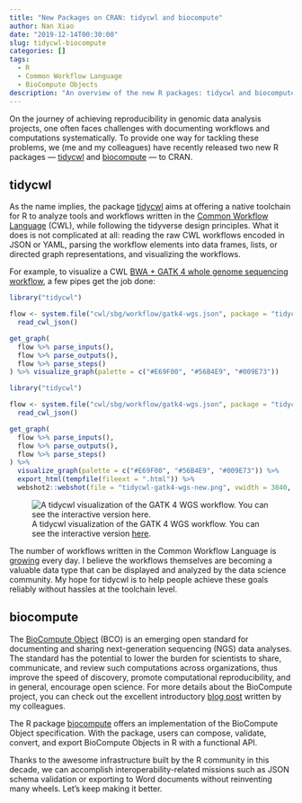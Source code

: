 ```yaml
---
title: "New Packages on CRAN: tidycwl and biocompute"
author: Nan Xiao
date: "2019-12-14T00:30:00"
slug: tidycwl-biocompute
categories: []
tags:
  - R
  - Common Workflow Language
  - BioCompute Objects
description: "An overview of the new R packages: tidycwl and biocompute"
---
```


On the journey of achieving reproducibility in genomic data analysis projects, one often faces challenges with documenting workflows and computations systematically. To provide one way for tackling these problems, we (me and my colleagues) have recently released two new R packages --- [tidycwl](https://sbg.github.io/tidycwl/) and [biocompute](https://sbg.github.io/biocompute/) --- to CRAN.

## tidycwl

As the name implies, the package [tidycwl](https://sbg.github.io/tidycwl/) aims at offering a native toolchain for R to analyze tools and workflows written in the [Common Workflow Language](https://www.commonwl.org/) (CWL), while following the tidyverse design principles. What it does is not complicated at all: reading the raw CWL workflows encoded in JSON or YAML, parsing the workflow elements into data frames, lists, or directed graph representations, and visualizing the workflows.

For example, to visualize a CWL [BWA + GATK 4 whole genome sequencing workflow](https://cgc.sbgenomics.com/public/apps#admin/sbg-public-data/whole-genome-sequencing-bwa-gatk-4-0/), a few pipes get the job done:

```r
library("tidycwl")

flow <- system.file("cwl/sbg/workflow/gatk4-wgs.json", package = "tidycwl") %>%
  read_cwl_json()

get_graph(
  flow %>% parse_inputs(),
  flow %>% parse_outputs(),
  flow %>% parse_steps()
) %>% visualize_graph(palette = c("#E69F00", "#56B4E9", "#009E73"))
```

```r
library("tidycwl")

flow <- system.file("cwl/sbg/workflow/gatk4-wgs.json", package = "tidycwl") %>%
  read_cwl_json()

get_graph(
  flow %>% parse_inputs(),
  flow %>% parse_outputs(),
  flow %>% parse_steps()
) %>%
  visualize_graph(palette = c("#E69F00", "#56B4E9", "#009E73")) %>%
  export_html(tempfile(fileext = ".html")) %>%
  webshot2::webshot(file = "tidycwl-gatk4-wgs-new.png", vwidth = 3840, vheight = 2160, zoom = 3)
```

![A tidycwl visualization of the GATK 4 WGS workflow. You can see the interactive version [here](https://sbg.github.io/tidycwl/articles/tidycwl.html#visualize-workflow).](tidycwl-gatk4-wgs.png)

The number of workflows written in the Common Workflow Language is [growing](https://github.com/search?l=cwl&p=3&q=workflow&type=Code) every day. I believe the workflows themselves are becoming a valuable data type that can be displayed and analyzed by the data science community. My hope for tidycwl is to help people achieve these goals reliably without hassles at the toolchain level.

## biocompute

The [BioCompute Object](https://en.wikipedia.org/wiki/BioCompute_Object) (BCO) is an emerging open standard for documenting and sharing next-generation sequencing (NGS) data analyses. The standard has the potential to lower the burden for scientists to share, communicate, and review such computations across organizations, thus improve the speed of discovery, promote computational reproducibility, and in general, encourage open science. For more details about the BioCompute project, you can check out the excellent introductory [blog post](https://www.sevenbridges.com/biocompute-object/) written by my colleagues.

The R package [biocompute](https://sbg.github.io/biocompute/) offers an implementation of the BioCompute Object specification. With the package, users can compose, validate, convert, and export BioCompute Objects in R with a functional API.

Thanks to the awesome infrastructure built by the R community in this decade, we can accomplish interoperability-related missions such as JSON schema validation or exporting to Word documents without reinventing many wheels. Let's keep making it better.
